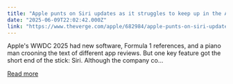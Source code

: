 ```yaml
---
title: "Apple punts on Siri updates as it struggles to keep up in the AI race"
date: "2025-06-09T22:02:42.000Z"
link: "https://www.theverge.com/apple/682984/apple-punts-on-siri-updates-as-it-struggles-to-keep-up-in-the-ai-race"
---
```


Apple's WWDC 2025 had new software, Formula 1 references, and a piano man crooning the text of different app reviews. But one key feature got the short end of the stick: Siri. 
Although the company co...

[Read more](https://www.theverge.com/apple/682984/apple-punts-on-siri-updates-as-it-struggles-to-keep-up-in-the-ai-race)
